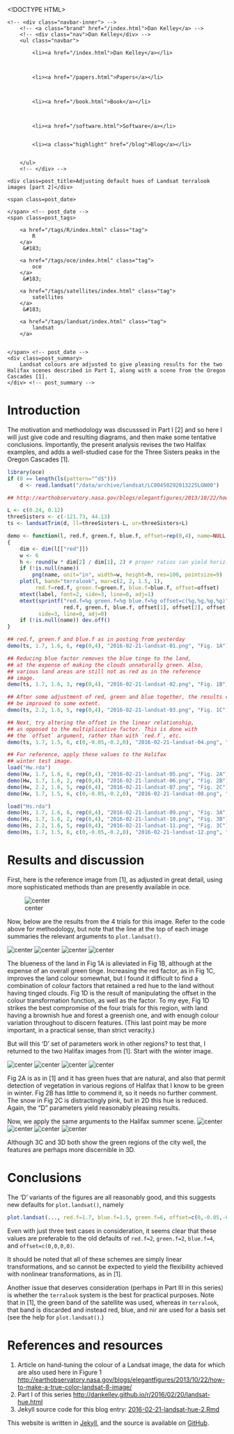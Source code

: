 <!DOCTYPE HTML>
<html>
<head>
<link rel='stylesheet' type='text/css' href='/css/syntax.css' />
<link rel='stylesheet' type='text/css' href='/css/style.css' />
<meta charset="UTF-8">
<title>Adjusting default hues of Landsat terralook images [part 2]</title>
</head>

<body>
<div class="navbar">
    <!-- <div class="navbar-inner"> -->
        <!-- <a class="brand" href="/index.html">Dan Kelley</a> -->
        <!-- <div class="nav">Dan Kelley</div> -->
        <ul class="navbar">
            
            <li><a href="/index.html">Dan Kelley</a></li>
            

            
            <li><a href="/papers.html">Papers</a></li>
            

            
            <li><a href="/book.html">Book</a></li>
            

            
            <li><a href="/software.html">Software</a></li>
            
            
            <li><a class="highlight" href="/blog">Blog</a></li>
            

        </ul>
        <!-- </div> -->
</div>

<div id="content">
    




<!-- <div class="span8"> -->

<div class=topnav>

<!-- | <a href='/blog'>Home</a> | -->

</div> <!-- topnav -->


<div class="page-header">

    <div class=post_title>Adjusting default hues of Landsat terralook images [part 2]</div>
<!-- </div> --> <!-- span8 -->

<!-- <div class="span4"> -->

<div class=slug>
    <span class=post_date>
        
    </span> <!-- post_date -->
    <span class=post_tags>
        
        <a href="/tags/R/index.html" class="tag">
            R
        </a>
         &#183; 
        
        <a href="/tags/oce/index.html" class="tag">
            oce
        </a>
         &#183; 
        
        <a href="/tags/satellites/index.html" class="tag">
            satellites
        </a>
         &#183; 
        
        <a href="/tags/landsat/index.html" class="tag">
            landsat
        </a>
        
        
    </span> <!-- post_date -->
    <div class=post_summary>
        Landsat colours are adjusted to give pleasing results for the two Halifax scenes described in Part I, along with a scene from the Oregon Cascades [1].
    </div> <!-- post_summary -->
</div> <!-- slug -->

<!-- </div> -->
<!-- span4 -->
</div> <!-- page-header -->



# Introduction

The motivation and methodology was discusssed in Part I [2] and so here I will
just give code and resulting diagrams, and then make some tentative
conclusions. Importantly, the present analysis revises the two Halifax
examples, and adds a well-studied case for the Three Sisters peaks in the
Oregon Cascades [1].

```R
library(oce)
if (0 == length(ls(pattern="^d$")))
    d <- read.landsat("/data/archive/landsat/LC80450292013225LGN00")

## http://earthobservatory.nasa.gov/blogs/elegantfigures/2013/10/22/how-to-make-a-true-color-landsat-8-image/

L <- c(0.24, 0.12)
threeSisters <- c(-121.73, 44.13)
ts <- landsatTrim(d, ll=threeSisters-L, ur=threeSisters+L)

demo <- function(l, red.f, green.f, blue.f, offset=rep(0,4), name=NULL, label="")
{
    dim <- dim(l[["red"]])
    w <- 6
    h <- round(w * dim[2] / dim[1], 2) # proper ratios can yield horiz. stripes
    if (!is.null(name))
        png(name, unit="in", width=w, height=h, res=100, pointsize=9)
    plot(l, band="terralook", mar=c(2, 2, 1.5, 1),
         red.f=red.f, green.f=green.f, blue.f=blue.f, offset=offset)
    mtext(label, font=2, side=3, line=0, adj=1)
    mtext(sprintf("red.f=%g green.f=%g blue.f=%g offset=c(%g,%g,%g,%g)",
                  red.f, green.f, blue.f, offset[1], offset[2], offset[3], offset[4]),
          side=3, line=0, adj=0)
    if (!is.null(name)) dev.off()
}

## red.f, green.f and blue.f as in posting from yesterday
demo(ts, 1.7, 1.6, 6, rep(0,4), "2016-02-21-landsat-01.png", "Fig. 1A")

## Reducing blue factor removes the blue tinge to the land, 
## at the expense of making the clouds unnaturally green. Also, 
## various land areas are still not as red as in the reference
## image.
demo(ts, 1.7, 1.6, 3, rep(0,4), "2016-02-21-landsat-02.png", "Fig. 1B")

## After some adjustment of red, green and blue together, the results can
## be improved to some extent.
demo(ts, 2.2, 1.6, 5, rep(0,4), "2016-02-21-landsat-03.png", "Fig. 1C")

## Next, try altering the offset in the linear relationship,
## as opposed to the multiplicative factor. This is done with 
## the `offset` argument, rather than with `red.f`, etc.
demo(ts, 1.7, 1.5, 6, c(0,-0.05,-0.2,0), "2016-02-21-landsat-04.png", "Fig. 1D")

## For reference, apply these values to the Halifax
## winter test image.
load("Hw.rda")
demo(Hw, 1.7, 1.6, 6, rep(0,4), "2016-02-21-landsat-05.png", "Fig. 2A")
demo(Hw, 1.7, 1.6, 2, rep(0,4), "2016-02-21-landsat-06.png", "Fig. 2B")
demo(Hw, 2.2, 1.6, 5, rep(0,4), "2016-02-21-landsat-07.png", "Fig. 2C")
demo(Hw, 1.7, 1.5, 6, c(0,-0.05,-0.2,0), "2016-02-21-landsat-08.png", "Fig. 2D")

load("Hs.rda")
demo(Hs, 1.7, 1.6, 6, rep(0,4), "2016-02-21-landsat-09.png", "Fig. 3A")
demo(Hs, 1.7, 1.6, 2, rep(0,4), "2016-02-21-landsat-10.png", "Fig. 3B")
demo(Hs, 2.2, 1.6, 5, rep(0,4), "2016-02-21-landsat-11.png", "Fig. 3C")
demo(Hs, 1.7, 1.5, 6, c(0,-0.05,-0.2,0), "2016-02-21-landsat-12.png", "Fig. 3D")

```

# Results and discussion

First, here is the reference image from [1], as adjusted in great detail, using
more sophisticated methods than are presently available in oce.

![center](/figs/2016-02-21-landsat-three-sisters.png) 

Now, below are the results from the 4 trials for this image. Refer to the code
above for methodology, but note that the line at the top of each image
summaries the relevant arguments to `plot.landsat()`.

![center](/figs/2016-02-21-landsat-01.png)
![center](/figs/2016-02-21-landsat-02.png)
![center](/figs/2016-02-21-landsat-03.png)
![center](/figs/2016-02-21-landsat-04.png)

The blueness of the land in Fig 1A is alleviated in Fig 1B, although at the
expense of an overall green tinge.  Increasing the red factor, as in Fig 1C,
improves the land colour somewhat, but I found it difficult to find a
combination of colour factors that retained a red hue to the land without
having tinged clouds.  Fig 1D is the result of manipulating the offset in the
colour transformation function, as well as the factor.  To my eye, Fig 1D
strikes the best compromise of the four trials for this region, with land
having a brownish hue and forest a greenish one, and with enough colour
variation throughout to discern features.  (This last point may be more
important, in a practical sense, than strict veracity.)

But will this 'D' set of parameters work in other regions? to test that, I
returned to the two Halifax images from [1]. Start with the winter image.


![center](/figs/2016-02-21-landsat-05.png)
![center](/figs/2016-02-21-landsat-06.png)
![center](/figs/2016-02-21-landsat-07.png)
![center](/figs/2016-02-21-landsat-08.png)

Fig 2A is as in [1] and it has green hues that are natural, and also that
permit detection of vegetation in various regions of Halifax that I know to be
green in winter. Fig 2B has little to commend it, so it needs no further
comment. The snow in Fig 2C is distractingly pink, but in 2D this hue is
reduced.  Again, the "D" parameters yield reasonably pleasing results.

Now, we apply the same arguments to the Halifax summer scene.
![center](/figs/2016-02-21-landsat-09.png)
![center](/figs/2016-02-21-landsat-10.png)
![center](/figs/2016-02-21-landsat-11.png)
![center](/figs/2016-02-21-landsat-12.png)

Although 3C and 3D both show the green regions of the city well, the features
are perhaps more discernible in 3D.

# Conclusions

The 'D' variants of the figures are all reasonably good, and this suggests new
defaults for `plot.landsat()`, namely 
```R
plot.landsat(..., red.f=1.7, blue.f=1.5, green.f=6, offset=c(0,-0.05,-0.2,0), ...)
```

Even with just three test cases in consideration, it seems clear that these
values are preferable to the old defaults of `red.f=2`, `green.f=2`,
`blue.f=4`, and `offset=c(0,0,0,0)`.

It should be noted that all of these schemes are simply linear transformations,
and so cannot be expected to yield the flexibility achieved with nonlinear
transformations, as in [1].

Another issue that deserves consideration (perhaps in Part III in this series)
is whether the `terralook` system is the best for practical purposes. Note that
in [1], the green band of the satellite was used, whereas in `terralook`, that
band is discarded and instead red, blue, and nir are used for a basis set (see
the help for `plot.landsat()`.)


# References and resources

1. Article on hand-tuning the colour of a Landsat image, the data for which are also used here in Figure 1 <http://earthobservatory.nasa.gov/blogs/elegantfigures/2013/10/22/how-to-make-a-true-color-landsat-8-image/>
2. Part I of this series <http://dankelley.github.io/r/2016/02/20/landsat-hue.html>
3. Jekyll source code for this blog entry: [2016-02-21-landsat-hue-2.Rmd](https://raw.github.com/dankelley/dankelley.github.io/master/assets/2016-02-21-landsat-hue-2.Rmd)





</div>

<p class="footnote">This website is written in <a
href="http://jekyllrb.com">Jekyll</a>, and the source is available on <a
href="https://github.com/dankelley/dankelley.github.io">GitHub</a>.</p>

</body>
</html>

